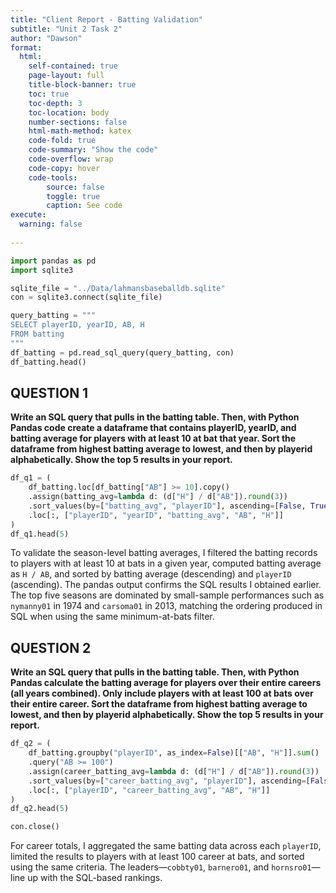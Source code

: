 ```yaml
---
title: "Client Report - Batting Validation"
subtitle: "Unit 2 Task 2"
author: "Dawson"
format:
  html:
    self-contained: true
    page-layout: full
    title-block-banner: true
    toc: true
    toc-depth: 3
    toc-location: body
    number-sections: false
    html-math-method: katex
    code-fold: true
    code-summary: "Show the code"
    code-overflow: wrap
    code-copy: hover
    code-tools:
        source: false
        toggle: true
        caption: See code
execute: 
  warning: false
    
---
```


```python
import pandas as pd
import sqlite3

sqlite_file = "../Data/lahmansbaseballdb.sqlite"
con = sqlite3.connect(sqlite_file)
```

```python
query_batting = """
SELECT playerID, yearID, AB, H
FROM batting
"""
df_batting = pd.read_sql_query(query_batting, con)
df_batting.head()
```

## QUESTION 1

__Write an SQL query that pulls in the batting table. Then, with Python Pandas code create a dataframe that contains playerID, yearID, and batting average for players with at least 10 at bat that year. Sort the dataframe from highest batting average to lowest, and then by playerid alphabetically. Show the top 5 results in your report.__

```python
df_q1 = (
    df_batting.loc[df_batting["AB"] >= 10].copy()
    .assign(batting_avg=lambda d: (d["H"] / d["AB"]).round(3))
    .sort_values(by=["batting_avg", "playerID"], ascending=[False, True])
    .loc[:, ["playerID", "yearID", "batting_avg", "AB", "H"]]
)
df_q1.head(5)
```

To validate the season-level batting averages, I filtered the batting records to players with at least 10 at bats in a given year, computed batting average as `H / AB`, and sorted by batting average (descending) and `playerID` (ascending). The pandas output confirms the SQL results I obtained earlier. The top five seasons are dominated by small-sample performances such as `nymanny01` in 1974 and `carsoma01` in 2013, matching the ordering produced in SQL when using the same minimum-at-bats filter.

## QUESTION 2

 __Write an SQL query that pulls in the batting table. Then, with Python Pandas calculate the batting average for players over their entire careers (all years combined). Only include players with at least 100 at bats over their entire career. Sort the dataframe from highest batting average to lowest, and then by playerid alphabetically. Show the top 5 results in your report.__


```python
df_q2 = (
    df_batting.groupby("playerID", as_index=False)[["AB", "H"]].sum()
    .query("AB >= 100")
    .assign(career_batting_avg=lambda d: (d["H"] / d["AB"]).round(3))
    .sort_values(by=["career_batting_avg", "playerID"], ascending=[False, True])
    .loc[:, ["playerID", "career_batting_avg", "AB", "H"]]
)
df_q2.head(5)
```

```python
con.close()
```

For career totals, I aggregated the same batting data across each `playerID`, limited the results to players with at least 100 career at bats, and sorted using the same criteria. The leaders—`cobbty01`, `barnero01`, and `hornsro01`—line up with the SQL-based rankings.
